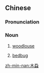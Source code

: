 {{also|木虱}}
==Chinese==
{{zh-forms|s=木虱|t2=木虱}}

===Pronunciation===
{{zh-pron
|m=mùshī
|c=muk6 sat1
|mn=ba̍k-sat
|cat=n
}}

===Noun===
{{zh-noun}}

# [[woodlouse]]
# {{lb|zh|Min Nan}} [[bedbug]]

{{zh-cat|Crustaceans}}

[[zh-min-nan:木蝨]]